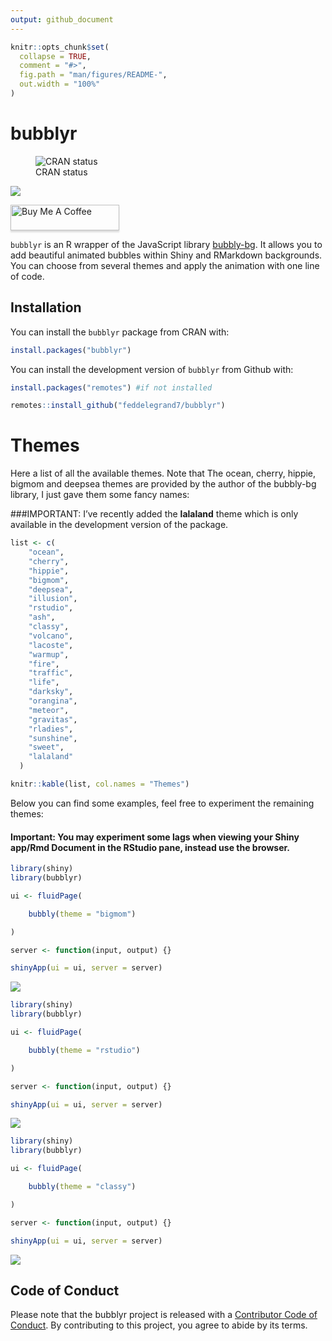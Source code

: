 ```yaml
---
output: github_document
---
```


<!-- README.md is generated from README.Rmd. Please edit that file -->

```r
knitr::opts_chunk$set(
  collapse = TRUE,
  comment = "#>",
  fig.path = "man/figures/README-",
  out.width = "100%"
)
```

# bubblyr

<!-- badges: start -->

![CRAN
status](https://www.r-pkg.org/badges/version/bubblyr)

![](http://cranlogs.r-pkg.org/badges/grand-total/bubblyr?color=blue)

<a href="https://www.buymeacoffee.com/Fodil" target="_blank"><img src="https://www.buymeacoffee.com/assets/img/custom_images/orange_img.png" alt="Buy Me A Coffee" style="height: 41px !important;width: 174px !important;box-shadow: 0px 3px 2px 0px rgba(190, 190, 190, 0.5) !important;-webkit-box-shadow: 0px 3px 2px 0px rgba(190, 190, 190, 0.5) !important;" ></a>



<!-- badges: end -->

`bubblyr` is an R wrapper of the JavaScript library [bubbly-bg](https://github.com/tipsy/bubbly-bg). It allows you to add beautiful animated bubbles within Shiny and RMarkdown backgrounds. You can choose from several themes and apply the animation with one line of code. 


## Installation

You can install the `bubblyr` package from CRAN with: 

```r

install.packages("bubblyr")

```


You can install the development version of `bubblyr` from Github with: 


```r

install.packages("remotes") #if not installed

remotes::install_github("feddelegrand7/bubblyr")

```




# Themes

Here a list of all the available themes. Note that The ocean, cherry, hippie, bigmom and deepsea themes are provided by the author of the bubbly-bg library, I just gave them some fancy names: 

###IMPORTANT: I've recently added the __lalaland__ theme which is only available in the development version of the package. 

```r
list <- c(
    "ocean",
    "cherry",
    "hippie",
    "bigmom",
    "deepsea",
    "illusion",
    "rstudio",
    "ash",
    "classy",
    "volcano",
    "lacoste",
    "warmup",
    "fire",
    "traffic",
    "life",
    "darksky",
    "orangina",
    "meteor", 
    "gravitas",
    "rladies",
    "sunshine",
    "sweet", 
    "lalaland"
  )

knitr::kable(list, col.names = "Themes")
```

Below you can find some examples, feel free to experiment the remaining themes: 

#### Important: You may experiment some lags when viewing your Shiny app/Rmd Document in the RStudio pane, instead use the browser. 


```r
library(shiny)
library(bubblyr)

ui <- fluidPage(

    bubbly(theme = "bigmom")

)

server <- function(input, output) {}

shinyApp(ui = ui, server = server)

```

![](man/figures/bigmom.gif)


```r
library(shiny)
library(bubblyr)

ui <- fluidPage(

    bubbly(theme = "rstudio")

)

server <- function(input, output) {}

shinyApp(ui = ui, server = server)

```


![](man/figures/rstudio.gif)

```r
library(shiny)
library(bubblyr)

ui <- fluidPage(

    bubbly(theme = "classy")

)

server <- function(input, output) {}

shinyApp(ui = ui, server = server)

```


![](man/figures/classy.gif)


## Code of Conduct

Please note that the bubblyr project is released with a [Contributor Code of Conduct](https://contributor-covenant.org/version/2/0/CODE_OF_CONDUCT.html). By contributing to this project, you agree to abide by its terms.








